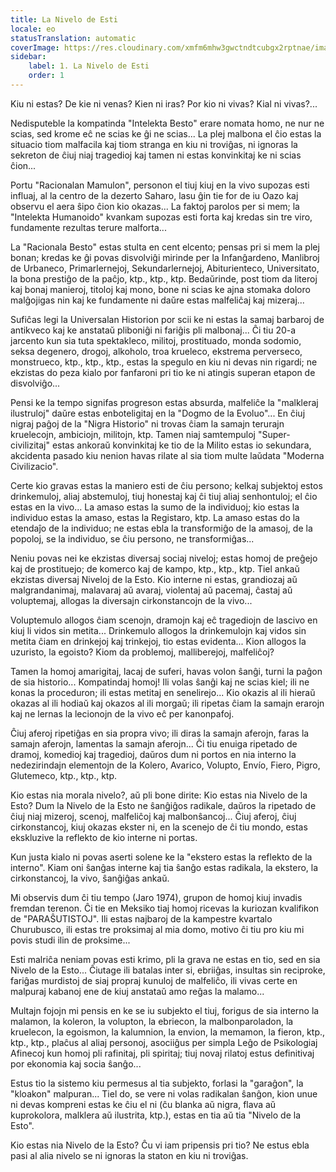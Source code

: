 ```yaml
---
title: La Nivelo de Esti
locale: eo
statusTranslation: automatic
coverImage: https://res.cloudinary.com/xmfm6mhw3gwctndtcubgx2rptnae/image/upload/v1740468922/small_cover_tratado_de_psicologia_revolucionaria_a4c0dca4e0.webp
sidebar:
    label: 1. La Nivelo de Esti
    order: 1
---
```

Kiu ni estas? De kie ni venas? Kien ni iras? Por kio ni vivas? Kial ni vivas?...

Nedisputeble la kompatinda "Intelekta Besto" erare nomata homo, ne nur ne scias, sed krome eĉ ne scias ke ĝi ne scias... La plej malbona el ĉio estas la situacio tiom malfacila kaj tiom stranga en kiu ni troviĝas, ni ignoras la sekreton de ĉiuj niaj tragedioj kaj tamen ni estas konvinkitaj ke ni scias ĉion...

Portu "Racionalan Mamulon", personon el tiuj kiuj en la vivo supozas esti influaj, al la centro de la dezerto Saharo, lasu ĝin tie for de iu Oazo kaj observu el aera ŝipo ĉion kio okazas... La faktoj parolos per si mem; la "Intelekta Humanoido" kvankam supozas esti forta kaj kredas sin tre viro, fundamente rezultas terure malforta...

La "Racionala Besto" estas stulta en cent elcento; pensas pri si mem la plej bonan; kredas ke ĝi povas disvolviĝi mirinde per la Infanĝardeno, Manlibroj de Urbaneco, Primarlernejoj, Sekundarlernejoj, Abiturienteco, Universitato, la bona prestiĝo de la paĉjo, ktp., ktp., ktp. Bedaŭrinde, post tiom da literoj kaj bonaj manieroj, titoloj kaj mono, bone ni scias ke ajna stomaka doloro malĝojigas nin kaj ke fundamente ni daŭre estas malfeliĉaj kaj mizeraj...

Sufiĉas legi la Universalan Historion por scii ke ni estas la samaj barbaroj de antikveco kaj ke anstataŭ pliboniĝi ni fariĝis pli malbonaj... Ĉi tiu 20-a jarcento kun sia tuta spektakleco, militoj, prostituado, monda sodomio, seksa degenero, drogoj, alkoholo, troa krueleco, ekstrema perverseco, monstrueco, ktp., ktp., ktp., estas la spegulo en kiu ni devas nin rigardi; ne ekzistas do peza kialo por fanfaroni pri tio ke ni atingis superan etapon de disvolviĝo...

Pensi ke la tempo signifas progreson estas absurda, malfeliĉe la "malkleraj ilustruloj" daŭre estas enboteligitaj en la "Dogmo de la Evoluo"... En ĉiuj nigraj paĝoj de la "Nigra Historio" ni trovas ĉiam la samajn terurajn kruelecojn, ambiciojn, militojn, ktp. Tamen niaj samtempuloj "Super-civilizitaj" estas ankoraŭ konvinkitaj ke tio de la Milito estas io sekundara, akcidenta pasado kiu nenion havas rilate al sia tiom multe laŭdata "Moderna Civilizacio".

Certe kio gravas estas la maniero esti de ĉiu persono; kelkaj subjektoj estos drinkemuloj, aliaj abstemuloj, tiuj honestaj kaj ĉi tiuj aliaj senhontuloj; el ĉio estas en la vivo... La amaso estas la sumo de la individuoj; kio estas la individuo estas la amaso, estas la Registaro, ktp. La amaso estas do la etendaĵo de la individuo; ne estas ebla la transformiĝo de la amasoj, de la popoloj, se la individuo, se ĉiu persono, ne transformiĝas...

Neniu povas nei ke ekzistas diversaj sociaj niveloj; estas homoj de preĝejo kaj de prostituejo; de komerco kaj de kampo, ktp., ktp., ktp. Tiel ankaŭ ekzistas diversaj Niveloj de la Esto. Kio interne ni estas, grandiozaj aŭ malgrandanimaj, malavaraj aŭ avaraj, violentaj aŭ pacemaj, ĉastaj aŭ voluptemaj, allogas la diversajn cirkonstancojn de la vivo...

Voluptemulo allogos ĉiam scenojn, dramojn kaj eĉ tragediojn de lascivo en kiuj li vidos sin metita... Drinkemulo allogos la drinkemulojn kaj vidos sin metita ĉiam en drinkejoj kaj trinkejoj, tio estas evidenta... Kion allogos la uzuristo, la egoisto? Kiom da problemoj, malliberejoj, malfeliĉoj?

Tamen la homoj amarigitaj, lacaj de suferi, havas volon ŝanĝi, turni la paĝon de sia historio... Kompatindaj homoj! Ili volas ŝanĝi kaj ne scias kiel; ili ne konas la proceduron; ili estas metitaj en senelirejo... Kio okazis al ili hieraŭ okazas al ili hodiaŭ kaj okazos al ili morgaŭ; ili ripetas ĉiam la samajn erarojn kaj ne lernas la lecionojn de la vivo eĉ per kanonpafoj.

Ĉiuj aferoj ripetiĝas en sia propra vivo; ili diras la samajn aferojn, faras la samajn aferojn, lamentas la samajn aferojn... Ĉi tiu enuiga ripetado de dramoj, komedioj kaj tragedioj, daŭros dum ni portos en nia interno la nedezirindajn elementojn de la Kolero, Avarico, Volupto, Envío, Fiero, Pigro, Glutemeco, ktp., ktp., ktp.

Kio estas nia morala nivelo?, aŭ pli bone dirite: Kio estas nia Nivelo de la Esto? Dum la Nivelo de la Esto ne ŝanĝiĝos radikale, daŭros la ripetado de ĉiuj niaj mizeroj, scenoj, malfeliĉoj kaj malbonŝancoj... Ĉiuj aferoj, ĉiuj cirkonstancoj, kiuj okazas ekster ni, en la scenejo de ĉi tiu mondo, estas ekskluzive la reflekto de kio interne ni portas.

Kun justa kialo ni povas aserti solene ke la "ekstero estas la reflekto de la interno". Kiam oni ŝanĝas interne kaj tia ŝanĝo estas radikala, la ekstero, la cirkonstancoj, la vivo, ŝanĝiĝas ankaŭ.

Mi observis dum ĉi tiu tempo (Jaro 1974), grupon de homoj kiuj invadis fremdan terenon. Ĉi tie en Meksiko tiaj homoj ricevas la kuriozan kvalifikon de "PARAŜUTISTOJ". Ili estas najbaroj de la kampestre kvartalo Churubusco, ili estas tre proksimaj al mia domo, motivo ĉi tiu pro kiu mi povis studi ilin de proksime...

Esti malriĉa neniam povas esti krimo, pli la grava ne estas en tio, sed en sia Nivelo de la Esto... Ĉiutage ili batalas inter si, ebriiĝas, insultas sin reciproke, fariĝas murdistoj de siaj propraj kunuloj de malfeliĉo, ili vivas certe en malpuraj kabanoj ene de kiuj anstataŭ amo reĝas la malamo...

Multajn fojojn mi pensis en ke se iu subjekto el tiuj, forigus de sia interno la malamon, la koleron, la volupton, la ebriecon, la malbonparoladon, la kruelecon, la egoismon, la kalumnion, la envion, la memamon, la fieron, ktp., ktp., ktp., plaĉus al aliaj personoj, asociiĝus per simpla Leĝo de Psikologiaj Afinecoj kun homoj pli rafinitaj, pli spiritaj; tiuj novaj rilatoj estus definitivaj por ekonomia kaj socia ŝanĝo...

Estus tio la sistemo kiu permesus al tia subjekto, forlasi la "garaĝon", la "kloakon" malpuran... Tiel do, se vere ni volas radikalan ŝanĝon, kion unue ni devas kompreni estas ke ĉiu el ni (ĉu blanka aŭ nigra, flava aŭ kuprokolora, malklera aŭ ilustrita, ktp.), estas en tia aŭ tia "Nivelo de la Esto".

Kio estas nia Nivelo de la Esto? Ĉu vi iam pripensis pri tio? Ne estus ebla pasi al alia nivelo se ni ignoras la staton en kiu ni troviĝas.

